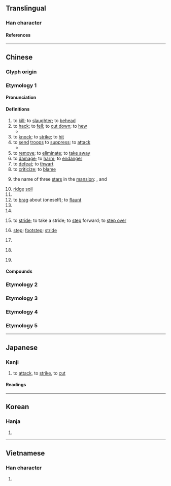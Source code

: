 {{also|代}}
{{character info/new}}
==Translingual==
{{stroke order}}
{{stroke order|type=tbw}}

===Han character===
{{Han char|rn=9|rad=人|as=04|sn=6|four=23250|canj=OI|ids=⿰亻戈}}

====References====
{{Han ref|kx=0096.010|dkj=00439|dj=0203.010|hdz=10120.080|uh=4F10}}

----

==Chinese==
{{zh-forms}}

===Glyph origin===
{{Han etym}}

===Etymology 1===

====Pronunciation====
{{zh-pron
|m=伐
|c=fat6
|h=pfs=phat
|md=huăk/puăk
|md_note=huăk - literary; puăk - vernacular (“to stride; step”)
|mn=hoa̍h/hoa̍t
|mn_note=hoa̍h - vernacular; hoa̍t - literary
|mn-t=huag8/huêg8
|mn-t_note=huag8 - Shantou; huêg8 - Chaozhou
|w=5vaq,0va
|w_note=0va - yes/no question particle
|mc=y
|oc=y
|cat=v,n,md:cl,mn:cl,pn
}}

====Definitions====
{{zh-hanzi}}

# to [[kill]]; to [[slaughter]]; to [[behead]]
# to [[hack]]; to [[fell]]; to [[cut down]]; to [[hew]]
#* {{zh-x|坎坎 伐 檀 兮，寘 之 河 之 干 兮，河水 清 且 漣 猗。|''Kan-kan'' go his '''blows''' on the sandal trees,<br>And he places what he hews on the river's bank,<br>Whose waters flow clear and rippling.|ref=Shijing}}
# to [[knock]]; to [[strike]]; to [[hit]]
# to [[send]] [[troops]] to [[suppress]]; to [[attack]]
#* {{zh-x|諸侯 相{xiāng} 侵伐，暴虐 百姓。|The feudal lords '''raided''' one another and were violent and cruel against the common people.|ref=Shiji}}
# to [[remove]]; to [[eliminate]]; to [[take away]]
# to [[damage]]; to [[harm]]; to [[endanger]]
# to [[defeat]]; to [[thwart]]
# to [[criticize]]; to [[blame]]
# {{lb|zh|Chinese star}} the name of three [[star]]s in the {{w|Three Stars}} [[mansion]]: {{w|42 Orionis}}, {{w|θ2 Orionis}} and {{w|ι Orionis}}
# [[ridge]] [[soil]]
# {{zh-alt-form|閥|[[merit]]; [[achievement]]}}
# to [[brag]] about (oneself); to [[flaunt]]
# {{zh-alt-form|瞂|[[shield]]}}
# {{zh-alt-form|罰|to [[punish]]}}
# {{lb|zh|Min}} to [[stride]]; to take a stride; to [[step]] forward; to [[step over]]
# {{lb|zh|Min}} [[step]]; [[footstep]]; [[stride]]
# {{lb|zh|Min}} {{zh-classifier|[[footstep]]s|t=[[step]]}}
# {{lb|zh|Wu}} {{zh-alt-form|*𠲎|{{n-g|final interrogative particle on a yes/no question}}}}
# {{surname|zh}}

====Compounds====
{{zh-der|不矜不伐|以夷伐夷|伐交|伐兵|伐冰|伐善|伐喪|伐子都|伐性|伐性之斧|伐木|伐東吳|伐柯|伐柯人|伐檀|伐毛洗髓|伐生|伐異黨同|伐罪|伐罪弔民|伐薪|伐藝|伐謀|伐鼓|作伐|剪伐|勛伐|北伐|南征北伐|口伐|口誅筆伐|吊伐|吳剛伐桂|執伐|執柯作伐|大張撻伐|央人作伐|奉辭伐罪|巴伐利亞|弔民伐罪|征伐|撻伐|操斧伐柯|攻伐|斫伐|斬伐|斬刈殺伐|旦旦而伐|木伐|東討西伐|標同伐異|步伐|步伐異常|殺伐|殺伐決斷|濫伐|百馬伐驥|盜伐|直木必伐|矜伐|矜功伐善|矜功自伐|砍伐|自伐|討伐|蹶石伐木|阿伐射線|阿伐粒子|阿伐蛻變|黨同伐異}}

===Etymology 2===
{{zh-see|𠲎|v}}

===Etymology 3===
{{zh-see|筏|ss}}

===Etymology 4===
{{zh-see|閥|ssv}}

===Etymology 5===
{{zh-see|垡|ss}}

----

==Japanese==

===Kanji===
{{ja-kanji|grade=c|rs=人04}}

# to [[attack]], to [[strike]], to [[cut]]

====Readings====
{{ja-readings
|goon=ぼち
|kanon=はつ
|kanyoon=ばつ
|kun=う-つ, き-る, こ-る
}}

----

==Korean==

===Hanja===
{{ko-hanja|벌}}

# {{rfdef|ko|sort=人04}}

----

==Vietnamese==

===Han character===
{{vi-readings|reading=phạt|rs=人04}}

# {{rfdef|vi|sort=人04}}